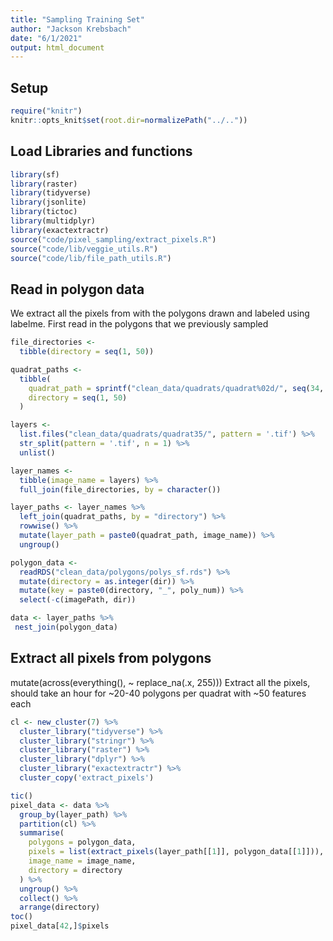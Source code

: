 ```yaml
---
title: "Sampling Training Set"
author: "Jackson Krebsbach"
date: "6/1/2021"
output: html_document
---
```

## Setup

```r
require("knitr")
knitr::opts_knit$set(root.dir=normalizePath("../.."))
```

## Load Libraries and functions

```r
library(sf)
library(raster)
library(tidyverse)
library(jsonlite)
library(tictoc)
library(multidplyr)
library(exactextractr)
source("code/pixel_sampling/extract_pixels.R")
source("code/lib/veggie_utils.R")
source("code/lib/file_path_utils.R")
```

## Read in polygon data 

We extract all the pixels from with the polygons drawn and labeled using labelme.
First read in the polygons that we previously sampled

```r
file_directories <-
  tibble(directory = seq(1, 50))

quadrat_paths <-
  tibble(
    quadrat_path = sprintf("clean_data/quadrats/quadrat%02d/", seq(34, 83, 1)),
    directory = seq(1, 50)
  ) 

layers <-
  list.files("clean_data/quadrats/quadrat35/", pattern = '.tif') %>%
  str_split(pattern = '.tif', n = 1) %>%
  unlist()

layer_names <-
  tibble(image_name = layers) %>%
  full_join(file_directories, by = character())

layer_paths <- layer_names %>%
  left_join(quadrat_paths, by = "directory") %>%
  rowwise() %>%
  mutate(layer_path = paste0(quadrat_path, image_name)) %>%
  ungroup()

polygon_data <-
  readRDS("clean_data/polygons/polys_sf.rds") %>%
  mutate(directory = as.integer(dir)) %>%
  mutate(key = paste0(directory, "_", poly_num)) %>%
  select(-c(imagePath, dir))

data <- layer_paths %>%
 nest_join(polygon_data)
```


## Extract all pixels from polygons
mutate(across(everything(), ~ replace_na(.x, 255)))
Extract all the pixels, should take an hour for ~20-40 polygons per quadrat with ~50 features each

```r
cl <- new_cluster(7) %>%
  cluster_library("tidyverse") %>%
  cluster_library("stringr") %>%
  cluster_library("raster") %>%
  cluster_library("dplyr") %>%
  cluster_library("exactextractr") %>%
  cluster_copy('extract_pixels')

tic()
pixel_data <- data %>%
  group_by(layer_path) %>%
  partition(cl) %>%
  summarise(
    polygons = polygon_data,
    pixels = list(extract_pixels(layer_path[[1]], polygon_data[[1]])),
    image_name = image_name,
    directory = directory
  ) %>%
  ungroup() %>%
  collect() %>%
  arrange(directory)
toc()
pixel_data[42,]$pixels
```



